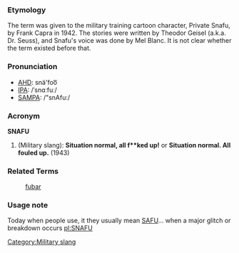 ===Etymology===
The term was given to the military training cartoon character, Private Snafu, by Frank Capra in 1942.  The stories were written by Theodor Geisel (a.k.a. Dr. Seuss), and Snafu's voice was done by Mel Blanc.  It is not clear whether the term existed before that.
===Pronunciation===
*[[w:AHD|AHD]]: snä'foo͞
*[[w:IPA|IPA]]: /ˈsnɑːfuː/
*[[w:SAMPA|SAMPA]]: /"snAfu:/

===Acronym===
'''SNAFU'''

#(Military slang): '''Situation normal, all f**ked up!''' or '''Situation normal.  All fouled up.''' (1943)

===Related Terms===
:[[fubar]]

===Usage note===
Today when people use, it they usually mean [[SAFU]]... when a major glitch or breakdown occurs
[[Category:Military slang]]
[[pl:SNAFU]]